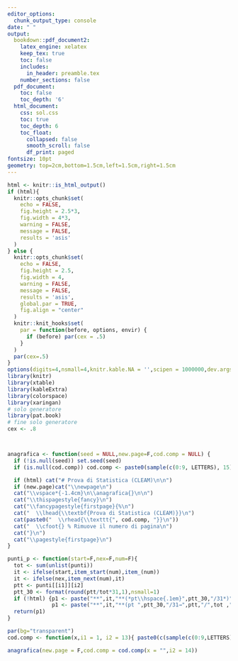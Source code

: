 ```yaml
---
editor_options:
  chunk_output_type: console
date: " "
output:
  bookdown::pdf_document2:
    latex_engine: xelatex
    keep_tex: true
    toc: false
    includes:
      in_header: preamble.tex
    number_sections: false
  pdf_document:
    toc: false
    toc_depth: '6'
  html_document:
    css: sol.css
    toc: true
    toc_depth: 6
    toc_float:
      collapsed: false
      smooth_scroll: false
      df_print: paged
fontsize: 10pt
geometry: top=2cm,bottom=1.5cm,left=1.5cm,right=1.5cm
---
```


```r
html <- knitr::is_html_output()
if (html){
  knitr::opts_chunk$set(
    echo = FALSE,
    fig.height = 2.5*3,
    fig.width = 4*3,
    warning = FALSE,
    message = FALSE,
    results = 'asis'
  )
} else {
  knitr::opts_chunk$set(
    echo = FALSE,
    fig.height = 2.5,
    fig.width = 4,
    warning = FALSE,
    message = FALSE,
    results = 'asis',
    global.par = TRUE,
    fig.align = "center"
  )
  knitr::knit_hooks$set(
    par = function(before, options, envir) {
      if (before) par(cex = .5)
    }
  )
  par(cex=.5)
}
options(digits=4,nsmall=4,knitr.kable.NA = '',scipen = 1000000,dev.args = list(bg = 'transparent'))
library(knitr)
library(xtable)
library(kableExtra)
library(colorspace)
library(xaringan)
# solo generatore
library(pat.book)
# fine solo generatore
cex <- .8



anagrafica <- function(seed = NULL,new.page=F,cod.comp = NULL) { 
  if (!is.null(seed)) set.seed(seed)
  if (is.null(cod.comp)) cod.comp <- paste0(sample(c(0:9, LETTERS), 15), collapse = "")

  if (html) cat("# Prova di Statistica (CLEAM)\n\n")
  if (new.page)cat("\\newpage\n")
  cat("\\vspace*{-1.4cm}\n\\anagrafica{}\n\n")
  cat("\\thispagestyle{fancy}\n")
  cat("\\fancypagestyle{firstpage}{%\n")
  cat("  \\lhead{\\textbf{Prova di Statistica (CLEAM)}}\n") 
  cat(paste0("  \\rhead{\\texttt{", cod.comp, "}}\n"))
  cat("  \\cfoot{} % Rimuove il numero di pagina\n")
  cat("}\n")
  cat("\\pagestyle{firstpage}\n")
}

punti_p <- function(start=F,nex=F,num=F){
  tot <- sum(unlist(punti))
  it <- ifelse(start,item_start(num),item_(num))
  it <- ifelse(nex,item_next(num),it)
  ptt <- punti[[i1]][i2]
  ptt_30 <- format(round(ptt/tot*31,1),nsmall=1)
  if (!html) {p1 <- paste("**",it,"**(*pt\\hspace{.1em}",ptt_30,"/31*)",sep="")} else {
              p1 <- paste("**",it,"**(pt ",ptt_30,"/31→",ptt,"/",tot ,")",sep="")}  
  return(p1)
}

par(bg="transparent")
cod.comp <- function(x,i1 = 1, i2 = 13){ paste0(c(sample(c(0:9,LETTERS),i1),x,sample(c(0:9,LETTERS),i2)),collapse = "")}
```


<div class="button-container"></div>

```r
anagrafica(new.page = F,cod.comp = cod.comp(x = "",i2 = 14))
```
